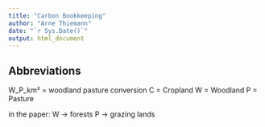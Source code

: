 ```yaml
---
title: "Carbon Bookkeeping"
author: "Arne Thiemann"
date: "`r Sys.Date()`"
output: html_document
---
```


## Abbreviations

W_P_km² = woodland pasture conversion
C = Cropland
W = Woodland
P = Pasture

in the paper:
W -> forests
P -> grazing lands

